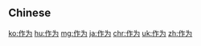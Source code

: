 {{also|作為}}
==Chinese==
{{zh-see|作為}}

[[ko:作为]]
[[hu:作为]]
[[mg:作为]]
[[ja:作为]]
[[chr:作为]]
[[uk:作为]]
[[zh:作为]]